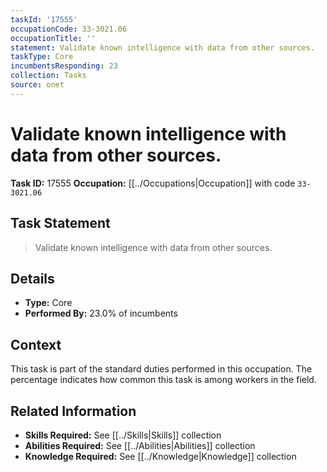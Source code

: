 ```yaml
---
taskId: '17555'
occupationCode: 33-3021.06
occupationTitle: ''
statement: Validate known intelligence with data from other sources.
taskType: Core
incumbentsResponding: 23
collection: Tasks
source: onet
---
```

# Validate known intelligence with data from other sources.

**Task ID:** 17555
**Occupation:** [[../Occupations|Occupation]] with code `33-3021.06`

## Task Statement

> Validate known intelligence with data from other sources.

## Details

- **Type:** Core
- **Performed By:** 23.0% of incumbents

## Context

This task is part of the standard duties performed in this occupation. The percentage indicates how common this task is among workers in the field.

## Related Information

- **Skills Required:** See [[../Skills|Skills]] collection
- **Abilities Required:** See [[../Abilities|Abilities]] collection
- **Knowledge Required:** See [[../Knowledge|Knowledge]] collection
